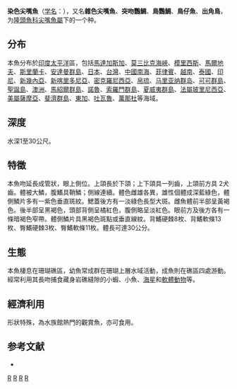 {{NoteTA
|G1=Toponym
}}
{{Speciesbox
| taxon = Gomphosus varius
| image = Gomphosus varius female.jpg
| status = LC
| status_system = iucn3.1
| status_ref = <ref>Shea, S., Liu, M. & Rocha, L.A. 2010. ''[http://www.iucnredlist.org/details/187536/0 Gomphosus varius]''. In: IUCN 2013. IUCN Red List of Threatened Species. Version 2013.1. <[http://www.iucnredlist.org www.iucnredlist.org]>. Downloaded on 09 November 2013.</ref>
| binomial_authority = Lacepède, 1801
| synonyms = 
|}}

'''染色尖嘴魚'''（[[学名|学名]]：{{lang|la|'''''Gomphosus varius'''''}}），又名'''雜色尖嘴魚'''、'''突吻鸚鯛'''、'''鳥鸚鯛'''、'''鳥仔魚'''、'''出角鳥'''，为[[隆頭魚科|隆頭魚科]][[尖嘴魚屬|尖嘴魚屬]]下的一个种。

==分布==
本魚分布於[[印度|印度]][[太平洋|太平洋]]區，包括[[馬達加斯加|馬達加斯加]]、[[莫三比克海峽|莫三比克海峽]]、[[模里西斯|模里西斯]]、[[馬爾地夫|馬爾地夫]]、[[斯里蘭卡|斯里蘭卡]]、[[安達曼群島|安達曼群島]]、[[日本|日本]]、[[台灣|台灣]]、[[中國|中國]][[南海|南海]]、[[菲律賓|菲律賓]]、[[越南|越南]]、[[泰國|泰國]]、[[印尼|印尼]]、[[新幾內亞|新幾內亞]]、[[新喀里多尼亞|新喀里多尼亞]]、[[密克羅尼西亞|密克羅尼西亞]]、[[帛琉|帛琉]]、[[马里亚纳群岛|马里亚纳群岛]]、[[可可群島|可可群島]]、[[聖誕島|聖誕島]]、[[澳洲|澳洲]]、[[馬紹爾群島|馬紹爾群島]]、[[諾魯|諾魯]]、[[索羅門群島|索羅門群島]]、[[夏威夷群島|夏威夷群島]]、[[法屬玻里尼西亞|法屬玻里尼西亞]]、[[美屬薩摩亞|美屬薩摩亞]]、[[斐濟群島|斐濟群島]]、[[東加|東加]]、[[吐瓦魯|吐瓦魯]]、[[萬那杜|萬那杜]]等海域。

==深度==
水深1至30公尺。

==特徵==
本魚吻延長成管狀，眼上側位。上頜長於下頜；上下頜具一列齒，上頜前方具 2犬齒。體被大鱗，腹鰭具鞘鱗；側線連續。體色雌雄各異，雄性個體成深藍綠色，體側鱗片多有一紫色垂直斑紋。鰓蓋後方有一淡綠色長型大斑。雌魚體前半部呈黃褐色。後半部呈黑褐色，頭部背側呈橘紅色，腹側略呈淡紅色。眼前方及後方各有一條暗褐色窄帶。體側鱗片具黑褐色斑點或垂直線紋。背鰭硬棘8枚、背鰭軟條13枚、臀鰭硬棘3枚、臀鰭軟條11枚。體長可達30公分。

==生態==
本魚棲息在珊瑚礁區，幼魚常成群在珊瑚上層水域活動，成魚則在礁區四處游動。經常利用其長吻捕食藏身岩礁縫隙的小蝦、小魚、[[海星|海星]]和[[軟體動物|軟體動物]]等。 

==經濟利用== 
形狀特殊，為水族館熱門的觀賞魚，亦可食用。

==参考文献==
{{reflist}}
* {{TaiBNET| zh=染色尖嘴魚 | id=381963 | binomial=Gomphosus varius | authority=Lacepède, 1801 | var= | accessdate=2013-01-24}}

{{Taxonbar|from=Q2477939}}

[[Category:食用魚|R]]
[[Category:觀賞魚|R]]
[[Category:尖嘴魚屬|R]]
[[Category:1801年描述的魚類|R]]